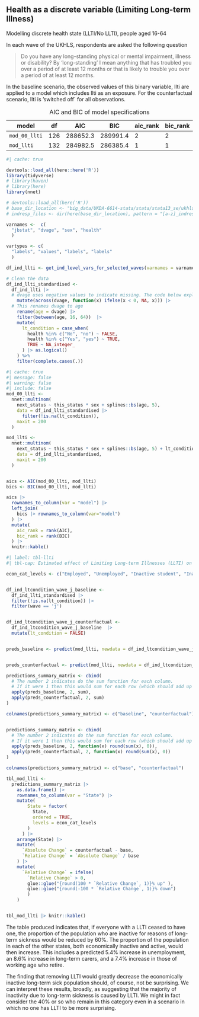 ## Health as a discrete variable (Limiting Long-term Illness)

Modelling discrete health state (LLTI/No LLTI), people aged 16-64

In each wave of the UKHLS, respondents are asked the following question

> Do you have any long-standing physical or mental impairment, illness or disability? By ‘long-standing’ I mean anything that has troubled you over a period of at least 12 months or that is likely to trouble you over a period of at least 12 months.

In the baseline scenario, the observed values of this binary variable, llti are applied to a model which includes llti as an exposure. For the counterfactual scenario, llti is ’switched off\` for all observations.

| model         | df  | AIC      | BIC      | aic_rank | bic_rank |
|---------------|-----|----------|----------|----------|----------|
| `mod_00_llti` | 126 | 288652.3 | 289991.4 | 2        | 2        |
| `mod_llti`    | 132 | 284982.5 | 286385.4 | 1        | 1        |

: AIC and BIC of model specifications

```r
#| cache: true

devtools::load_all(here::here('R'))
library(tidyverse)
# library(haven)
# library(here)
library(nnet)

# devtools::load_all(here('R'))
# base_dir_location <- "big_data/UKDA-6614-stata/stata/stata13_se/ukhls"
# indresp_files <- dir(here(base_dir_location), pattern = "[a-z]_indresp.dta", full.names = TRUE)

varnames <-  c(
  "jbstat", "dvage", "sex", "health"
  )

vartypes <- c(
  "labels", "values", "labels", "labels"
  )

df_ind_llti <- get_ind_level_vars_for_selected_waves(varnames = varnames, vartypes = vartypes, waves = letters[1:11])

# Clean the data 
df_ind_llti_standardised <- 
  df_ind_llti |> 
  # dvage uses negative values to indicate missing. The code below explicitly turns them all to missing values
    mutate(across(dvage, function(x) ifelse(x < 0, NA, x))) |> 
  # This renames dvage to age
    rename(age = dvage) |> 
    filter(between(age, 16, 64))  |> 
    mutate(
      lt_condition = case_when(
        health %in% c("No", "no") ~ FALSE,
        health %in% c("Yes", "yes") ~ TRUE,
        TRUE ~ NA_integer_
      ) |> as.logical()
    ) %>% 
    filter(complete.cases(.)) 

```

```r
#| cache: true
#| message: false
#| warning: false
#| include: false
mod_00_llti <- 
  nnet::multinom(
    next_status ~ this_status * sex + splines::bs(age, 5),
    data = df_ind_llti_standardised |> 
      filter(!is.na(lt_condition)),
    maxit = 200
  )

mod_llti <- 
  nnet::multinom(
    next_status ~ this_status * sex + splines::bs(age, 5) + lt_condition,
    data = df_ind_llti_standardised,
    maxit = 200
  )
```

```r

aics <- AIC(mod_00_llti, mod_llti)
bics <- BIC(mod_00_llti, mod_llti)

aics |> 
  rownames_to_column(var = "model") |> 
  left_join(
    bics |> rownames_to_column(var="model")    
  ) |> 
  mutate(
    aic_rank = rank(AIC),
    bic_rank = rank(BIC)
  ) |> 
  knitr::kable()
```

```r
#| label: tbl-llti
#| tbl-cap: Estimated effect of Limiting Long-term Illnesses (LLTI) on Economic (In)activity states 

econ_cat_levels <- c("Employed", "Unemployed", "Inactive student", "Inactive care", "Inactive long term sick", "Inactive retired", "Inactive other")


df_ind_ltcondition_wave_j_baseline <- 
  df_ind_llti_standardised |> 
  filter(!is.na(lt_condition)) |> 
  filter(wave == 'j')


df_ind_ltcondition_wave_j_counterfactual <- 
  df_ind_ltcondition_wave_j_baseline  |> 
  mutate(lt_condition = FALSE)


preds_baseline <- predict(mod_llti, newdata = df_ind_ltcondition_wave_j_baseline, type = "probs")


preds_counterfactual <- predict(mod_llti, newdata = df_ind_ltcondition_wave_j_counterfactual, type = "probs")

predictions_summary_matrix <- cbind(
  # The number 2 indicates do the sum function for each column.
  # If it were 1 then this would sum for each row (which should add up to 1 in call cases)
  apply(preds_baseline, 2, sum),
  apply(preds_counterfactual, 2, sum)
)

colnames(predictions_summary_matrix) <- c("baseline", "counterfactual")


predictions_summary_matrix <- cbind(
  # The number 2 indicates do the sum function for each column.
  # If it were 1 then this would sum for each row (which should add up to 1 in call cases)
  apply(preds_baseline, 2, function(x) round(sum(x), 0)),
  apply(preds_counterfactual, 2, function(x) round(sum(x), 0))
)

colnames(predictions_summary_matrix) <- c("base", "counterfactual")

tbl_mod_llti <- 
  predictions_summary_matrix |> 
    as.data.frame() |> 
    rownames_to_column(var = "State") |> 
    mutate(
        State = factor(
          State, 
          ordered = TRUE, 
          levels = econ_cat_levels
        )
      ) |> 
    arrange(State) |> 
    mutate(
      `Absolute Change` = counterfactual - base,
      `Relative Change` = `Absolute Change` / base
    ) |> 
    mutate(
      `Relative Change` = ifelse(
        `Relative Change` > 0, 
        glue::glue("{round(100 * `Relative Change`, 1)}% up" ),
        glue::glue("{round(-100 * `Relative Change`, 1)}% down")
        )
    )


tbl_mod_llti |> knitr::kable()
```

The table produced indicates that, if everyone with a LLTI ceased to have one, the proportion of the population who are inactive for reasons of long-term sickness would be reduced by 60%. The proportion of the population in each of the other states, both economically inactive and active, would then increase. This includes a predicted 5.4% increase in unemployment, an 8.6% increase in long-term carers, and a 7.4% increase in those of working age who retire.

The finding that removing LLTI would greatly decrease the economically inactive long-term sick population should, of course, not be surprising. We can interpret these results, broadly, as suggesting that the majority of inactivity due to long-term sickness is caused by LLTI. We might in fact consider the 40% or so who remain in this category even in a scenario in which no one has LLTI to be more surprising.